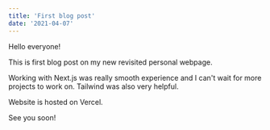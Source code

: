 ```yaml
---
title: 'First blog post'
date: '2021-04-07'
---
```


Hello everyone!

This is first blog post on my new revisited personal webpage.

Working with Next.js was really smooth experience and I can't wait for more projects to work on. Tailwind was also very helpful.

Website is hosted on Vercel.

See you soon!
